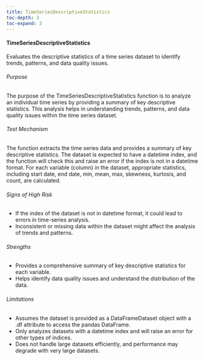```yaml
---
title: TimeSeriesDescriptiveStatistics
toc-depth: 3
toc-expand: 3
---
```








#### TimeSeriesDescriptiveStatistics

Evaluates the descriptive statistics of a time series dataset to identify trends, patterns, and data quality issues.

###### Purpose

The purpose of the TimeSeriesDescriptiveStatistics function is to analyze an individual time series by providing a
summary of key descriptive statistics. This analysis helps in understanding trends, patterns, and data quality
issues within the time series dataset.

###### Test Mechanism

The function extracts the time series data and provides a summary of key descriptive statistics. The dataset is
expected to have a datetime index, and the function will check this and raise an error if the index is not in a
datetime format. For each variable (column) in the dataset, appropriate statistics, including start date, end date,
min, mean, max, skewness, kurtosis, and count, are calculated.

###### Signs of High Risk

- If the index of the dataset is not in datetime format, it could lead to errors in time-series analysis.
- Inconsistent or missing data within the dataset might affect the analysis of trends and patterns.

###### Strengths

- Provides a comprehensive summary of key descriptive statistics for each variable.
- Helps identify data quality issues and understand the distribution of the data.

###### Limitations

- Assumes the dataset is provided as a DataFrameDataset object with a .df attribute to access the pandas DataFrame.
- Only analyzes datasets with a datetime index and will raise an error for other types of indices.
- Does not handle large datasets efficiently, and performance may degrade with very large datasets.




 